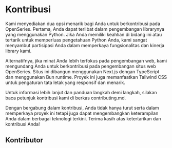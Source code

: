
# Kontribusi

Kami menyediakan dua opsi menarik bagi Anda untuk berkontribusi pada OpenSeries. Pertama, Anda dapat terlibat dalam pengembangan librarynya yang menggunakan Python. Jika Anda memiliki keahlian di bidang ini atau tertarik untuk memperluas pengetahuan Python Anda, kami sangat menyambut partisipasi Anda dalam memperkaya fungsionalitas dan kinerja library kami.

Alternatifnya, jika minat Anda lebih terfokus pada pengembangan web, kami mengundang Anda untuk berkontribusi pada pengembangan situs web OpenSeries. Situs ini dibangun menggunakan Next.js dengan TypeScript dan menggunakan Bun runtime. Proyek ini juga memanfaatkan Tailwind CSS untuk pengaturan tata letak yang responsif dan menarik.

Untuk informasi lebih lanjut dan panduan langkah demi langkah, silakan baca petunjuk kontribusi kami di berkas contributing.md.

<Contribute />

Dengan bergabung dalam kontribusi, Anda tidak hanya turut serta dalam memperkaya proyek ini tetapi juga dapat mengembangkan keterampilan Anda dalam berbagai teknologi terkini. Terima kasih atas ketertarikan dan kontribusi Anda!

## Kontributor

<Contributors />
